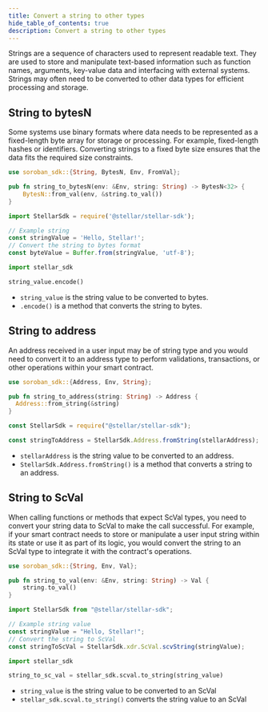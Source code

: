 ```yaml
---
title: Convert a string to other types
hide_table_of_contents: true
description: Convert a string to other types
---
```



Strings are a sequence of characters used to represent readable text. They are used to store and manipulate text-based information such as function names, arguments, key-value data and interfacing with external systems. Strings may often need to be converted to other data types for efficient processing and storage.

## String to bytesN

Some systems use binary formats where data needs to be represented as a fixed-length byte array for storage or processing. For example, fixed-length hashes or identifiers. Converting strings to a fixed byte size ensures that the data fits the required size constraints.

<Tabs groupId="language" defaultValue="rust">
<TabItem value="rust" label="Rust">

```rust
use soroban_sdk::{String, BytesN, Env, FromVal};

pub fn string_to_bytesN(env: &Env, string: String) -> BytesN<32> {
    BytesN::from_val(env, &string.to_val())
}
```

</TabItem>
<TabItem value="js" label="JS">

```js
import StellarSdk = require('@stellar/stellar-sdk');

// Example string
const stringValue = 'Hello, Stellar!';
// Convert the string to bytes format
const byteValue = Buffer.from(stringValue, 'utf-8');
```

</TabItem>
<TabItem value="python" label="Python">

```python
import stellar_sdk

string_value.encode()
```

- `string_value` is the string value to be converted to bytes.
- `.encode()` is a method that converts the string to bytes.

</TabItem>
</Tabs>

## String to address

An address received in a user input may be of string type and you would need to convert it to an address type to perform validations, transactions, or other operations within your smart contract.

<Tabs groupId="language" defaultValue="rust">
<TabItem value="rust" label="Rust">

```rust
use soroban_sdk::{Address, Env, String};

pub fn string_to_address(string: String) -> Address {
  Address::from_string(&string)
}
```

</TabItem>
<TabItem value="js" label="JS">

```js
const StellarSdk = require("@stellar/stellar-sdk");

const stringToAddress = StellarSdk.Address.fromString(stellarAddress);
```

- `stellarAddress` is the string value to be converted to an address.
- `StellarSdk.Address.fromString()` is a method that converts a string to an address.

</TabItem>
</Tabs>

## String to ScVal

When calling functions or methods that expect ScVal types, you need to convert your string data to ScVal to make the call successful. For example, if your smart contract needs to store or manipulate a user input string within its state or use it as part of its logic, you would convert the string to an ScVal type to integrate it with the contract's operations.

<Tabs groupId="language" defaultValue="rust">
<TabItem value="rust" label="Rust">

```rust
use soroban_sdk::{String, Env, Val};

pub fn string_to_val(env: &Env, string: String) -> Val {
    string.to_val()
}
```

</TabItem>
<TabItem value="js" label="JS">

```js
import StellarSdk from "@stellar/stellar-sdk";

// Example string value
const stringValue = "Hello, Stellar!";
// Convert the string to ScVal
const stringToScVal = StellarSdk.xdr.ScVal.scvString(stringValue);
```

</TabItem>
<TabItem value="python" label="Python">

```python
import stellar_sdk

string_to_sc_val = stellar_sdk.scval.to_string(string_value)
```

- `string_value` is the string value to be converted to an ScVal
- `stellar_sdk.scval.to_string()` converts the string value to an ScVal

</TabItem>
</Tabs>
